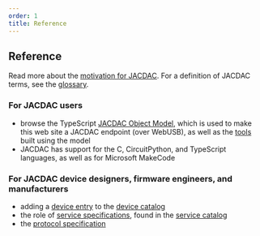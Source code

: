 ```yaml
---
order: 1
title: Reference
---
```


## Reference

Read more about the [motivation for JACDAC](./motivation). For a definition of JACDAC terms, see the [glossary](./glossary).

### For JACDAC users

- browse the TypeScript [JACDAC Object Model](../clients/web/jdom), which is used to make this web site a JACDAC endpoint (over WebUSB), as well as the [tools](../tools/) built using the model
- JACDAC has support for the C, CircuitPython, and TypeScript languages, as well as for Microsoft MakeCode

### For JACDAC device designers, firmware engineers, and manufacturers

- adding a [device entry](./device-entry) to the [device catalog](../devices)
- the role of [service specifications](service-specification/), found in the [service catalog](../services)
- the [protocol specification](./protocol)